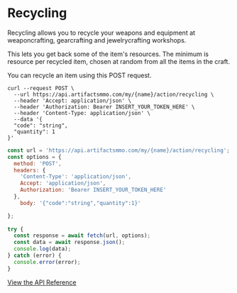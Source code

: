 # Recycling 

Recycling allows you to recycle your weapons and equipment at weaponcrafting, gearcrafting and jewelrycrafting workshops.

This lets you get back some of the item's resources. The minimum is resource  per recycled item, chosen at random from all the items in the craft.

You can recycle an item using this POST request.


```http filename="cURL" copy
curl --request POST \
  --url https://api.artifactsmmo.com/my/{name}/action/recycling \
  --header 'Accept: application/json' \
  --header 'Authorization: Bearer INSERT_YOUR_TOKEN_HERE' \
  --header 'Content-Type: application/json' \
  --data '{
  "code": "string",
  "quantity": 1
}'
```
```js filename="Javascript" copy
const url = 'https://api.artifactsmmo.com/my/{name}/action/recycling';
const options = {
  method: 'POST',
  headers: {
    'Content-Type': 'application/json',
    Accept: 'application/json',
    Authorization: 'Bearer INSERT_YOUR_TOKEN_HERE'
  },
    body: '{"code":"string","quantity":1}'

};
  
try {
  const response = await fetch(url, options);
  const data = await response.json();
  console.log(data);
} catch (error) {
  console.error(error);
}
```
[View the API Reference](https://api.artifactsmmo.com/docs/#/operations/action_recycling_my__name__action_recycling_post)

